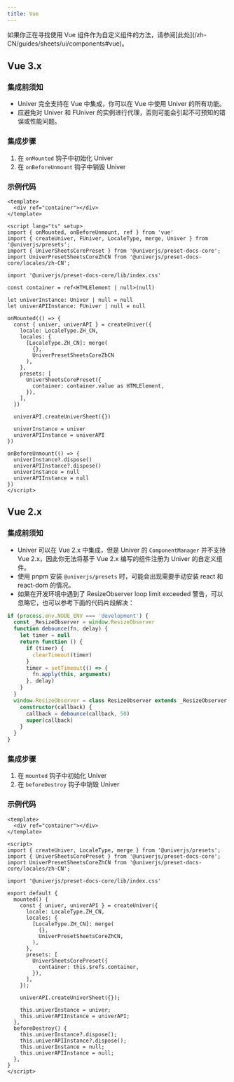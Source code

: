 ```yaml
---
title: Vue
---
```


<Callout>
  如果你正在寻找使用 Vue 组件作为自定义组件的方法，请参阅[此处](/zh-CN/guides/sheets/ui/components#vue)。
</Callout>

## Vue 3.x

### 集成前须知

- Univer 完全支持在 Vue 中集成，你可以在 Vue 中使用 Univer 的所有功能。
- 应避免对 Univer 和 FUniver 的实例进行代理，否则可能会引起不可预知的错误或性能问题。

### 集成步骤

1. 在 `onMounted` 钩子中初始化 Univer
2. 在 `onBeforeUnmount` 钩子中销毁 Univer

### 示例代码

```vue
<template>
  <div ref="container"></div>
</template>

<script lang="ts" setup>
import { onMounted, onBeforeUnmount, ref } from 'vue'
import { createUniver, FUniver, LocaleType, merge, Univer } from '@univerjs/presets';
import { UniverSheetsCorePreset } from '@univerjs/preset-docs-core';
import UniverPresetSheetsCoreZhCN from '@univerjs/preset-docs-core/locales/zh-CN';

import '@univerjs/preset-docs-core/lib/index.css'

const container = ref<HTMLElement | null>(null)

let univerInstance: Univer | null = null
let univerAPIInstance: FUniver | null = null

onMounted(() => {
  const { univer, univerAPI } = createUniver({
    locale: LocaleType.ZH_CN,
    locales: {
      [LocaleType.ZH_CN]: merge(
        {},
        UniverPresetSheetsCoreZhCN
      ),
    },
    presets: [
      UniverSheetsCorePreset({
        container: container.value as HTMLElement,
      }),
    ],
  })

  univerAPI.createUniverSheet({})

  univerInstance = univer
  univerAPIInstance = univerAPI
})

onBeforeUnmount(() => {
  univerInstance?.dispose()
  univerAPIInstance?.dispose()
  univerInstance = null
  univerAPIInstance = null
})
</script>
```

## Vue 2.x

### 集成前须知

- Univer 可以在 Vue 2.x 中集成，但是 Univer 的 `ComponentManager` 并不支持 Vue 2.x，因此你无法将基于 Vue 2.x 编写的组件注册为 Univer 的自定义组件。
- 使用 pnpm 安装 `@univerjs/presets` 时，可能会出现需要手动安装 react 和 react-dom 的情况。
- 如果在开发环境中遇到了 ResizeObserver loop limit exceeded 警告，可以忽略它，也可以参考下面的代码片段解决：

```typescript
if (process.env.NODE_ENV === 'development') {
  const _ResizeObserver = window.ResizeObserver
  function debounce(fn, delay) {
    let timer = null
    return function () {
      if (timer) {
        clearTimeout(timer)
      }
      timer = setTimeout(() => {
        fn.apply(this, arguments)
      }, delay)
    }
  }
  window.ResizeObserver = class ResizeObserver extends _ResizeObserver {
    constructor(callback) {
      callback = debounce(callback, 50)
      super(callback)
    }
  }
}
```

### 集成步骤

1. 在 `mounted` 钩子中初始化 Univer
2. 在 `beforeDestroy` 钩子中销毁 Univer

### 示例代码

```vue
<template>
  <div ref="container"></div>
</template>

<script>
import { createUniver, LocaleType, merge } from '@univerjs/presets';
import { UniverSheetsCorePreset } from '@univerjs/preset-docs-core';
import UniverPresetSheetsCoreZhCN from '@univerjs/preset-docs-core/locales/zh-CN';

import '@univerjs/preset-docs-core/lib/index.css'

export default {
  mounted() {
    const { univer, univerAPI } = createUniver({
      locale: LocaleType.ZH_CN,
      locales: {
        [LocaleType.ZH_CN]: merge(
          {},
          UniverPresetSheetsCoreZhCN,
        ),
      },
      presets: [
        UniverSheetsCorePreset({
          container: this.$refs.container,
        }),
      ],
    });

    univerAPI.createUniverSheet({});

    this.univerInstance = univer;
    this.univerAPIInstance = univerAPI;
  },
  beforeDestroy() {
    this.univerInstance?.dispose();
    this.univerAPIInstance?.dispose();
    this.univerInstance = null;
    this.univerAPIInstance = null;
  },
}
</script>
```
